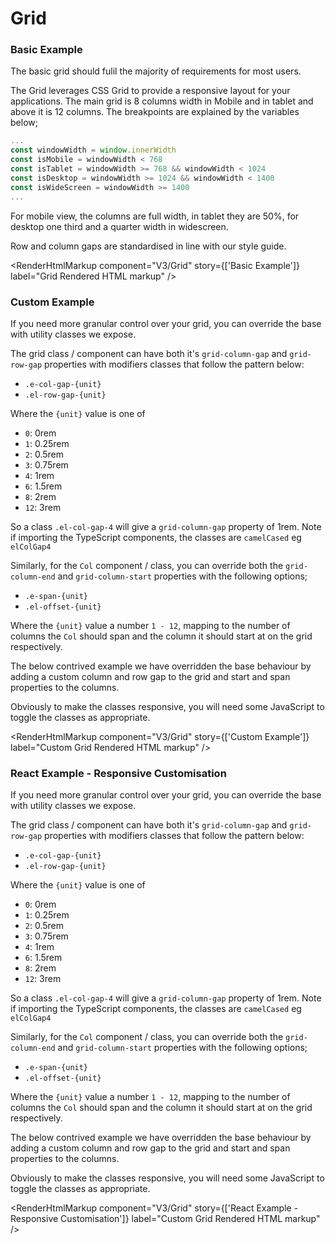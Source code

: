 
<Meta title="V3/Grid" />

# Grid

### Basic Example

The basic grid should fulil the majority of requirements for most users.

The Grid leverages CSS Grid to provide a responsive layout for your applications. The main grid is 8 columns width in Mobile and in tablet and above it is 12 columns. The breakpoints are explained by the variables below;

```ts
...
const windowWidth = window.innerWidth
const isMobile = windowWidth < 768
const isTablet = windowWidth >= 768 && windowWidth < 1024
const isDesktop = windowWidth >= 1024 && windowWidth < 1400
const isWideScreen = windowWidth >= 1400
...
```

For mobile view, the columns are full width, in tablet they are 50%, for desktop one third and a quarter width in widescreen.

Row and column gaps are standardised in line with our style guide.

<Canvas>
  <Story name="Basic Example">
    <Grid>
      <Col>
        <GridDemoBlock />
      </Col>
      <Col>
        <GridDemoBlock />
      </Col>
      <Col>
        <GridDemoBlock />
      </Col>
      <Col>
        <GridDemoBlock />
      </Col>
    </Grid>
  </Story>
</Canvas>

<RenderHtmlMarkup component="V3/Grid" story={['Basic Example']} label="Grid Rendered HTML markup" />

### Custom Example

If you need more granular control over your grid, you can override the base with utility classes we expose.

The grid class / component can have both it's `grid-column-gap` and `grid-row-gap` properties with modifiers classes that follow the pattern below:

- `.e-col-gap-{unit}`
- `.el-row-gap-{unit}`

Where the `{unit}` value is one of

- `0`: 0rem
- `1`: 0.25rem
- `2`: 0.5rem
- `3`: 0.75rem
- `4`: 1rem
- `6`: 1.5rem
- `8`: 2rem
- `12`: 3rem

So a class `.el-col-gap-4` will give a `grid-column-gap` property of 1rem. Note if importing the TypeScript components, the classes are `camelCased` eg `elColGap4`

Similarly, for the `Col` component / class, you can override both the `grid-column-end` and `grid-column-start` properties with the following options;

- `.e-span-{unit}`
- `.el-offset-{unit}`

Where the `{unit}` value a number `1 - 12`, mapping to the number of columns the `Col` should span and the column it should start at on the grid respectively.

The below contrived example we have overridden the base behaviour by adding a custom column and row gap to the grid and start and span properties to the columns.

Obviously to make the classes responsive, you will need some JavaScript to toggle the classes as appropriate.

<Canvas>
  <Story name="Custom Example">
    <Grid className={cx(elColGap2, elRowGap3)}>
      <Col className={cx(elSpan12)}>
        <GridDemoBlock />
      </Col>
      <Col className={cx(elSpan8, elOffset4)}>
        <GridDemoBlock />
      </Col>
      <Col className={cx(elSpan4, elOffset4)}>
        <GridDemoBlock />
      </Col>
      <Col className={cx(elSpan4, elOffset8)}>
        <GridDemoBlock />
      </Col>
    </Grid>
  </Story>
</Canvas>

<RenderHtmlMarkup component="V3/Grid" story={['Custom Example']} label="Custom Grid Rendered HTML markup" />

### React Example - Responsive Customisation

If you need more granular control over your grid, you can override the base with utility classes we expose.

The grid class / component can have both it's `grid-column-gap` and `grid-row-gap` properties with modifiers classes that follow the pattern below:

- `.e-col-gap-{unit}`
- `.el-row-gap-{unit}`

Where the `{unit}` value is one of

- `0`: 0rem
- `1`: 0.25rem
- `2`: 0.5rem
- `3`: 0.75rem
- `4`: 1rem
- `6`: 1.5rem
- `8`: 2rem
- `12`: 3rem

So a class `.el-col-gap-4` will give a `grid-column-gap` property of 1rem. Note if importing the TypeScript components, the classes are `camelCased` eg `elColGap4`

Similarly, for the `Col` component / class, you can override both the `grid-column-end` and `grid-column-start` properties with the following options;

- `.e-span-{unit}`
- `.el-offset-{unit}`

Where the `{unit}` value a number `1 - 12`, mapping to the number of columns the `Col` should span and the column it should start at on the grid respectively.

The below contrived example we have overridden the base behaviour by adding a custom column and row gap to the grid and start and span properties to the columns.

Obviously to make the classes responsive, you will need some JavaScript to toggle the classes as appropriate.

<Canvas>
  <Story name="React Example - Responsive Customisation">
    <Grid className={cx(elColGap2, elRowGap3)}>
      <Col className={cx(elSpan12)}>
        <GridDemoBlock />
      </Col>
      <Col className={cx(elSpan8, elOffset4)}>
        <GridDemoBlock />
      </Col>
      <Col className={cx(elSpan4, elOffset4)}>
        <GridDemoBlock />
      </Col>
      <Col className={cx(elSpan4, elOffset8)}>
        <GridDemoBlock />
      </Col>
    </Grid>
  </Story>
</Canvas>

<RenderHtmlMarkup component="V3/Grid" story={['React Example - Responsive Customisation']} label="Custom Grid Rendered HTML markup" />